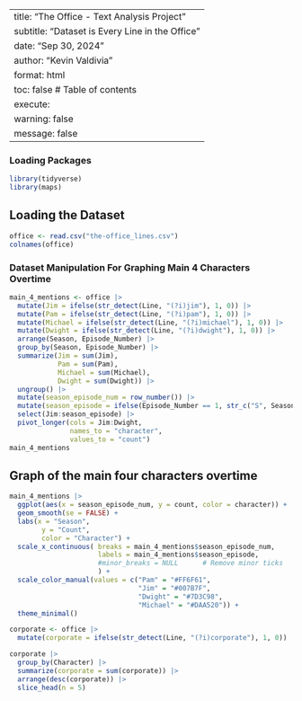 
---
title: "The Office - Text Analysis Project"
subtitle: "Dataset is Every Line in the Office"
date: "Sep 30, 2024"
author: "Kevin Valdivia"
format: html
toc: false # Table of contents
execute: 
  warning: false
  message: false
---

### Loading Packages
```r
library(tidyverse)
library(maps)
```

## Loading the Dataset
```r
office <- read.csv("the-office_lines.csv")
colnames(office)
```

### Dataset Manipulation For Graphing Main 4 Characters Overtime
```r
main_4_mentions <- office |> 
  mutate(Jim = ifelse(str_detect(Line, "(?i)jim"), 1, 0)) |> 
  mutate(Pam = ifelse(str_detect(Line, "(?i)pam"), 1, 0)) |> 
  mutate(Michael = ifelse(str_detect(Line, "(?i)michael"), 1, 0)) |> 
  mutate(Dwight = ifelse(str_detect(Line, "(?i)dwight"), 1, 0)) |> 
  arrange(Season, Episode_Number) |> 
  group_by(Season, Episode_Number) |> 
  summarize(Jim = sum(Jim),
            Pam = sum(Pam),
            Michael = sum(Michael),
            Dwight = sum(Dwight)) |> 
  ungroup() |> 
  mutate(season_episode_num = row_number()) |> 
  mutate(season_episode = ifelse(Episode_Number == 1, str_c("S", Season), "")) |> 
  select(Jim:season_episode) |> 
  pivot_longer(cols = Jim:Dwight,
               names_to = "character",
               values_to = "count")
main_4_mentions
```


## Graph of the main four characters overtime
```r
main_4_mentions |> 
  ggplot(aes(x = season_episode_num, y = count, color = character)) +
  geom_smooth(se = FALSE) +
  labs(x = "Season",
        y = "Count",
        color = "Character") +
  scale_x_continuous( breaks = main_4_mentions$season_episode_num,
                      labels = main_4_mentions$season_episode,
                      #minor_breaks = NULL      # Remove minor ticks
                      ) +
  scale_color_manual(values = c("Pam" = "#FF6F61",
                                "Jim" = "#007B7F",
                                "Dwight" = "#7D3C98",
                                "Michael" = "#DAA520")) +
  theme_minimal()
```





```r
corporate <- office |> 
  mutate(corporate = ifelse(str_detect(Line, "(?i)corporate"), 1, 0))

corporate |> 
  group_by(Character) |>
  summarize(corporate = sum(corporate)) |> 
  arrange(desc(corporate)) |> 
  slice_head(n = 5)
```

